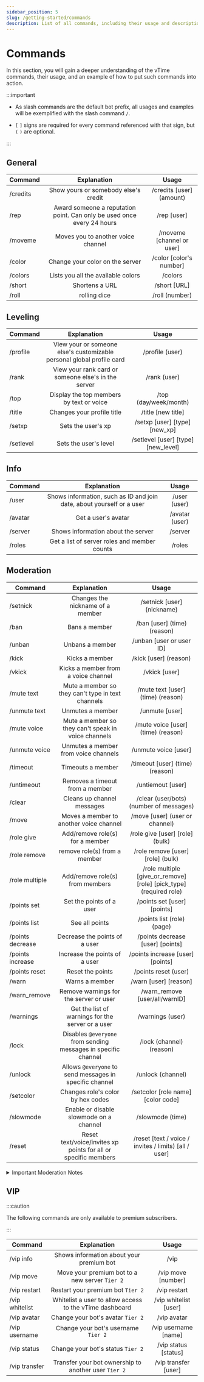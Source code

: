 ```yaml
---
sidebar_position: 5
slug: /getting-started/commands
description: List of all commands, including their usage and descriptions.
---
```


# Commands

In this section, you will gain a deeper understanding of the vTime commands, their usage, and an example of how to put such commands into action.

:::important

- As slash commands are the default bot prefix, all usages and examples will be exemplified with the slash command `/`.

- `[` `]` signs are required for every command referenced with that sign, but `(` `)` are optional.

:::

## General

| Command  |                              Explanation                               |           Usage           |
| -------- | :--------------------------------------------------------------------: | :-----------------------: |
| /credits |                  Show yours or somebody else's credit                  | /credits [user] (amount)  |
| /rep     | Award someone a reputation point. Can only be used once every 24 hours |        /rep [user]        |
| /moveme  |                   Moves you to another voice channel                   | /moveme [channel or user] |
| /color   |                    Change your color on the server                     |  /color [color's number]  |
| /colors  |                   Lists you all the available colors                   |          /colors          |
| /short   |                             Shortens a URL                             |       /short [URL]        |
| /roll    |                              rolling dice                              |      /roll (number)       |

## Leveling

| Command   |                              Explanation                              |                Usage                |
| --------- | :-------------------------------------------------------------------: | :---------------------------------: |
| /profile  | View your or someone else's customizable personal global profile card |           /profile (user)           |
| /rank     |          View your rank card or someone else's in the server          |            /rank (user)             |
| /top      |               Display the top members by text or voice                |        /top (day/week/month)        |
| /title    |                      Changes your profile title                       |         /title [new title]          |
| /setxp    |                          Sets the user's xp                           |    /setxp [user] [type] [new_xp]    |
| /setlevel |                         Sets the user's level                         | /setlevel [user] [type] [new_level] |

## Info

| Command |                              Explanation                              |     Usage      |
| ------- | :-------------------------------------------------------------------: | :------------: |
| /user   | Shows information, such as ID and join date, about yourself or a user |  /user (user)  |
| /avatar |                          Get a user's avatar                          | /avatar (user) |
| /server |                  Shows information about the server                   |    /server     |
| /roles  |             Get a list of server roles and member counts              |     /roles     |

## Moderation

| Command          |                          Explanation                           |                               Usage                                |
| ---------------- | :------------------------------------------------------------: | :----------------------------------------------------------------: |
| /setnick         |                Changes the nickname of a member                |                     /setnick [user] (nickname)                     |
| /ban             |                         Bans a member                          |                    /ban [user] (time) (reason)                     |
| /unban           |                        Unbans a member                         |                      /unban [user or user ID]                      |
| /kick            |                         Kicks a member                         |                       /kick [user] (reason)                        |
| /vkick           |              Kicks a member from a voice channel               |                           /vkick [user]                            |
| /mute text       |       Mute a member so they can't type in text channels        |                 /mute text [user] (time) (reason)                  |
| /unmute text     |                        Unmutes a member                        |                           /unmute [user]                           |
| /mute voice      |      Mute a member so they can't speak in voice channels       |                 /mute voice [user] (time) (reason)                 |
| /unmute voice    |              Unmutes a member from voice channels              |                        /unmute voice [user]                        |
| /timeout         |                       Timeouts a member                        |                  /timeout [user] (time) (reason)                   |
| /untimeout       |                Removes a timeout from a member                 |                         /untiemout [user]                          |
| /clear           |                   Cleans up channel messages                   |              /clear (user/bots) (number of messages)               |
| /move            |            Moves a member to another voice channel             |                   /move [user] (user or channel)                   |
| /role give       |                Add/remove role(s) for a member                 |                  /role give [user] [role] (bulk)                   |
| /role remove     |                  remove role(s) from a member                  |                 /role remove [user] [role] (bulk)                  |
| /role multiple   |                Add/remove role(s) from members                 | /role multiple [give_or_remove] [role] [pick_type] (required role) |
| /points set      |                    Set the points of a user                    |                    /points set [user] [points]                     |
| /points list     |                         See all points                         |                     /points list (role) (page)                     |
| /points decrease |                 Decrease the points of a user                  |                  /points decrease [user] [points]                  |
| /points increase |                 Increase the points of a user                  |                  /points increase [user] [points]                  |
| /points reset    |                        Reset the points                        |                        /points reset (user)                        |
| /warn            |                         Warns a member                         |                       /warn [user] [reason]                        |
| /warn_remove     |             Remove warnings for the server or user             |                   /warn_remove [user/all/warnID]                   |
| /warnings        |       Get the list of warnings for the server or a user        |                          /warnings (user)                          |
| /lock            | Disables `@everyone` from sending messages in specific channel |                      /lock (channel) (reason)                      |
| /unlock          |    Allows `@everyone` to send messages in specific channel     |                         /unlock (channel)                          |
| /setcolor        |               Changes role's color by hex codes                |                 /setcolor [role name] [color code]                 |
| /slowmode        |            Enable or disable slowmode on a channel             |                          /slowmode (time)                          |
| /reset           | Reset text/voice/invites xp points for all or specific members |       /reset [text / voice / invites / limits) [all / user]        |

<details>

<summary>Important Moderation Notes</summary>

- Only users with `Administrator` permission, `Mod Roles` on the dashboard, or the permission for that command can use moderation commands. **For example**, users with ban permission can use the `/ban` command.

- If no time was specified, the default time duration for all time-input commands is **3 months**; this can be modified at any time.

</details>

## VIP

:::caution

The following commands are only available to premium subscribers.

:::

| Command        |                       Explanation                       |         Usage         |
| -------------- | :-----------------------------------------------------: | :-------------------: |
| /vip info      |        Shows information about your premium bot         |         /vip          |
| /vip move      |     Move your premium bot to a new server `Tier 2`      |  /vip move [number]   |
| /vip restart   |            Restart your premium bot `Tier 2`            |     /vip restart      |
| /vip whitelist | Whitelist a user to allow access to the vTime dashboard | /vip whitelist [user] |
| /vip avatar    |            Change your bot's avatar `Tier 2`            |      /vip avatar      |
| /vip username  |           Change your bot's username `Tier 2`           | /vip username [name]  |
| /vip status    |            Change your bot's status `Tier 2`            | /vip status [status]  |
| /vip transfer  |  Transfer your bot ownership to another user `Tier 2`   | /vip transfer [user]  |

